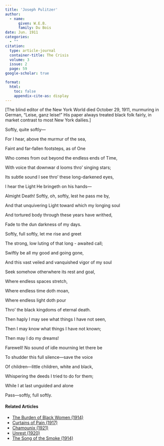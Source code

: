```yaml
---
title: 'Joseph Pulitzer'
author:
  - name:
      given: W.E.B.
      family: Du Bois
date: Jun. 1911
categories: 
  - ""
citation: 
  type: article-journal
  container-title: The Crisis
  volume: 3
  issue: 2
  page: 59
google-scholar: true

format:
  html:
    toc: false
    appendix-cite-as: display
---
```




[The blind editor of the New York World died October 29, 1911, murmuring in German, "Leise, ganz leise!" His paper always treated  black folk fairly, in market contrast to most New York dailies.]

<div class="poem">
<p class = "verse">Softly, quite softly&mdash;</p>
<p class = "verse">For I hear, above the murmur of the sea,</p>
<p class = "verse">Faint and far-fallen footsteps, as of One</p>
<p class = "verse">Who comes from out beyond the endless ends of Time,</p>
<p class = "verse">With voice that downwar d looms thro' singing stars;</p>
<p class = "verse">Its subtle sound I see thro' these long-darkened eyes,</p>
<p class = "verse">I hear the Light He bringeth on his hands&mdash;</p>
<p class = "verse">Almight  Death! Softly, oh, softly, lest he pass me by,</p>
<p class = "verse">And that unquivering Light toward which my longing soul</p>
<p class = "verse">And tortured body through these years have writhed,</p>
<p class = "verse">Fade to the dun darkness of my days.</p>
</div>

<div class="poem">
<p class = "verse">Softly, full softly, let me rise and greet</p>
<p class = "verse">The strong, low luting of that long - awaited call;</p>
<p class = "verse">Swiftly be all my good and going gone,</p>
<p class = "verse">And this vast veiled and vanquished vigor of my soul</p>
<p class = "verse">Seek somehow otherwhere its rest and goal,</p>
<p class = "verse">Where endless spaces stretch,</p>
<p class = "verse">Where endless time doth moan,</p>
<p class = "verse">Where endless light doth pour</p>
<p class = "verse">Thro' the black kingdoms of eternal death.</p>
</div>

<div class="poem">
<p class = "verse">Then haply I may see what things I have not seen,</p>
<p class = "verse">Then I may know what things I have not known;</p>
<p class = "verse">Then may I do my dreams!</p>
<p class = "verse">Farewell! No sound of idle mourning let there be</p>
<p class = "verse">To shudder this full silence&mdash;save the voice</p>
<p class = "verse">Of children&mdash;little children, white and black,</p>
<p class = "verse">Whispering the deeds I tried to do for them;</p>
<p class = "verse">While I at last unguided and alone</p>
<p class = "verse">Pass&mdash;softly, full softly.</p>
</div>

<!-- Similar articles start here -->
<div  class="clear-wrap"></div>

#### Related Articles

* [The Burden of Black Women (1914)](/Volumes/09/01/burden_of_black_women.html)
* [Curtains of Pain (1917)](/Volumes/13/04/curtains_of_pain.html)
* [Chamounix (1921)](/Volumes/23/02/chamounix.html)
* [Unrest (1920)](/Volumes/19/05/unrest.html)
* [The Song of the Smoke (1914)](/Volumes/07/03/song_of_smoke.html)

<!-- Similar articles end here -->